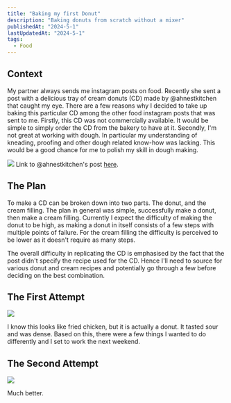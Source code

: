 ```yaml
---
title: "Baking my first Donut"
description: "Baking donuts from scratch without a mixer"
publishedAt: "2024-5-1"
lastUpdatedAt: "2024-5-1"
tags:
  - Food
---
```


## Context

My partner always sends me instagram posts on food. Recently she sent a post with a delicious tray of cream donuts (CD) made by @ahnestkitchen that caught my eye. There are a few reasons why I decided to take up baking this particular CD among the other food instagram posts that was sent to me. Firstly, this CD was not commercially available. It would be simple to simply order the CD from the bakery to have at it. Secondly, I'm not great at working with dough. In particular my understanding of kneading, proofing and other dough related know-how was lacking. This would be a good chance for me to polish my skill in dough making.

![](/img/baking-donuts/ahnestkitchen-donuts.png)
Link to @ahnestkitchen's post [here](https://www.instagram.com/p/C5WZY-NvPVV/?utm_source=ig_web_copy_link&igsh=MzRlODBiNWFlZA==).

## The Plan

To make a CD can be broken down into two parts. The donut, and the cream filling. The plan in general was simple, successfully make a donut, then make a cream filling. Currently I expect the difficulty of making the donut to be high, as making a donut in itself consists of a few steps with multiple points of failure. For the cream filling the difficulty is perceived to be lower as it doesn't require as many steps.

The overall difficulty in replicating the CD is emphasised by the fact that the post didn't specify the recipe used for the CD. Hence I'll need to source for various donut and cream recipes and potentially go through a few before deciding on the best combination.

## The First Attempt

![](/img/baking-donuts/dough-1-sugar.png)

I know this looks like fried chicken, but it is actually a donut. It tasted sour and was dense. Based on this, there were a few things I wanted to do differently and I set to work the next weekend.

## The Second Attempt

![](/img/baking-donuts/dough-2.png)

Much better.
